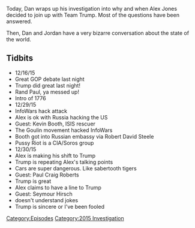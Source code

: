 {{DEFAULTSORT:
    #_EPISODE_0088:The 2015 Investigation Ends
}}{{Episode
    | title             = The 2015 Investigation Ends
    | caption           = Listen to this episode on [https://knowledgefight.libsyn.com/knowledge-fight-the-2015-investigation-ends Libsyn] [https://open.spotify.com/episode/3a9HlPpo9X0e3Ko5iEvjtv Spotify]
    | episodeNumber     = 88
    | length            = 02:14:47
    | airDate           = October 2, 2017
    | coverageStartDate = December 16, 2015
    | coverageEndDate   = December 30, 2015
    | episodeType       = [[:Category:2015 Investigation|2015 Investigation]]
    | appearance        = [[Rand Paul]], [[Kevin Booth]], [[Robert David Steele]], [[Pussy Riot]], [[George Soros]], [[Paul Craig Roberts]], [[Seymour Hirsch]]
    | oocDrop           = Hitler and Stalin, Complete Studs
    | previousEpisode   = [[87: Mark Richards Revisited]]
    | nextEpisode       = [[89: December 31, 2015]]
}}

{{Stub}}

Today, Dan wraps up his investigation into why and when Alex Jones decided to join up with Team Trump. Most of the questions have been answered.

Then, Dan and Jordan have a very bizarre conversation about the state of the world.

==Tidbits==

*12/16/15
*Great GOP debate last night
*Trump did great last night!
*Rand Paul, ya messed up!
*Intro of 1776
*12/29/15
*InfoWars hack attack
*Alex is ok with Russia hacking the US
*Guest: Kevin Booth, ISIS rescuer
*The Goulin movement hacked InfoWars
*Booth got into Russian embassy via Robert David Steele
*Pussy Riot is a CIA/Soros group
*12/30/15
*Alex is making his shift to Trump
*Trump is repeating Alex's talking points
*Cars are super dangerous. Like sabertooth tigers
*Guest: Paul Craig Roberts
*Trump is great
*Alex claims to have a line to Trump
*Guest: Seymour Hirsch
*doesn't understand jokes
*Trump is sincere or I've been fooled

[[Category:Episodes]]
[[Category:2015 Investigation]]
